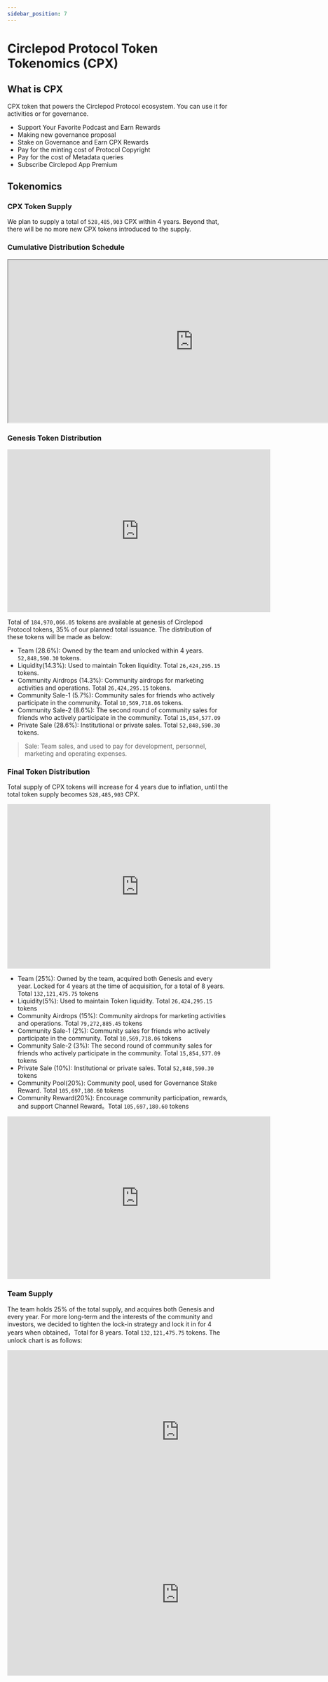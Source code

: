 ```yaml
---
sidebar_position: 7
---
```


# Circlepod Protocol Token Tokenomics (CPX)

## What is CPX

CPX token that powers the Circlepod Protocol ecosystem. You can use it for activities or for governance.

* Support Your Favorite Podcast and Earn Rewards
* Making new governance proposal
* Stake on Governance and Earn CPX Rewards
* Pay for the minting cost of Protocol Copyright
* Pay for the cost of Metadata queries
* Subscribe Circlepod App Premium

## Tokenomics

### CPX Token Supply

We plan to supply a total of `528,485,903` CPX within 4 years. Beyond that, there will be no more new CPX tokens introduced to the supply.

### Cumulative Distribution Schedule

<iframe width="843" height="371" src="https://docs.google.com/spreadsheets/d/e/2PACX-1vQ546oi7FbClMkWdwRA3QLAI_lFUACPBVhCGfs67H13Bq0t_U0z6S1UEW0BdFc8TiKfb_WQF4gbrClM/pubhtml?gid=893464703&amp;single=true&amp;widget=true&amp;headers=false"></iframe>


### Genesis Token Distribution

<iframe width="600" height="371" seamless frameborder="0" scrolling="no" src="https://docs.google.com/spreadsheets/d/e/2PACX-1vQ546oi7FbClMkWdwRA3QLAI_lFUACPBVhCGfs67H13Bq0t_U0z6S1UEW0BdFc8TiKfb_WQF4gbrClM/pubchart?oid=525406481&amp;format=interactive"></iframe>


Total of `184,970,066.05` tokens are available at genesis of Circlepod Protocol tokens, 35% of our planned total issuance. The distribution of these tokens will be made as below:

* Team (28.6%): Owned by the team and unlocked within 4 years. `52,848,590.30` tokens.
* Liquidity(14.3%): Used to maintain Token liquidity. Total `26,424,295.15` tokens.
* Community Airdrops (14.3%): Community airdrops for marketing activities and operations. Total `26,424,295.15` tokens.
* Community Sale-1 (5.7%): Community sales for friends who actively participate in the community. Total `10,569,718.06` tokens.
* Community Sale-2 (8.6%): The second round of community sales for friends who actively participate in the community. Total `15,854,577.09`
* Private Sale (28.6%): Institutional or private sales. Total `52,848,590.30` tokens.

> Sale: Team sales, and used to pay for development, personnel, marketing and operating expenses.

### Final Token Distribution

Total supply of CPX tokens will increase for 4 years due to inflation, until the total token supply becomes `528,485,903` CPX.

<iframe width="600" height="375" seamless frameborder="0" scrolling="no" src="https://docs.google.com/spreadsheets/d/e/2PACX-1vQ546oi7FbClMkWdwRA3QLAI_lFUACPBVhCGfs67H13Bq0t_U0z6S1UEW0BdFc8TiKfb_WQF4gbrClM/pubchart?oid=1138071665&amp;format=interactive"></iframe>

* Team (25%): Owned by the team, acquired both Genesis and every year. Locked for 4 years at the time of acquisition, for a total of 8 years. Total `132,121,475.75` tokens
* Liquidity(5%): Used to maintain Token liquidity. Total `26,424,295.15` tokens
* Community Airdrops (15%): Community airdrops for marketing activities and operations. Total `79,272,885.45` tokens
* Community Sale-1 (2%): Community sales for friends who actively participate in the community. Total `10,569,718.06` tokens
* Community Sale-2 (3%): The second round of community sales for friends who actively participate in the community. Total `15,854,577.09` tokens
* Private Sale (10%): Institutional or private sales. Total `52,848,590.30` tokens
* Community Pool(20%): Community pool, used for Governance Stake Reward. Total `105,697,180.60` tokens
* Community Reward(20%): Encourage community participation, rewards, and support Channel Reward。Total `105,697,180.60` tokens

<iframe width="600" height="371" seamless frameborder="0" scrolling="no" src="https://docs.google.com/spreadsheets/d/e/2PACX-1vQ546oi7FbClMkWdwRA3QLAI_lFUACPBVhCGfs67H13Bq0t_U0z6S1UEW0BdFc8TiKfb_WQF4gbrClM/pubchart?oid=772898127&amp;format=interactive"></iframe>

### Team Supply

The team holds 25% of the total supply, and acquires both Genesis and every year. For more long-term and the interests of the community and investors, we decided to tighten the lock-in strategy and lock it in for 4 years when obtained，Total for 8 years. Total `132,121,475.75` tokens. The unlock chart is as follows: 

<iframe width="784" height="371" seamless frameborder="0" scrolling="no" src="https://docs.google.com/spreadsheets/d/e/2PACX-1vQ546oi7FbClMkWdwRA3QLAI_lFUACPBVhCGfs67H13Bq0t_U0z6S1UEW0BdFc8TiKfb_WQF4gbrClM/pubchart?oid=2030722581&amp;format=interactive"></iframe>

<iframe width="784" height="371" seamless frameborder="0" scrolling="no" src="https://docs.google.com/spreadsheets/d/e/2PACX-1vQ546oi7FbClMkWdwRA3QLAI_lFUACPBVhCGfs67H13Bq0t_U0z6S1UEW0BdFc8TiKfb_WQF4gbrClM/pubchart?oid=1288232632&amp;format=interactive"></iframe>

